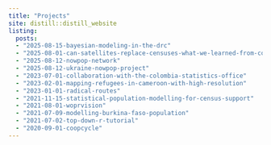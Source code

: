 ```yaml
---
title: "Projects"
site: distill::distill_website
listing:
  posts:
  - "2025-08-15-bayesian-modeling-in-the-drc"
  - "2025-08-01-can-satellites-replace-censuses-what-we-learned-from-colombia"
  - "2025-08-12-nowpop-network"
  - "2025-08-12-ukraine-nowpop-project"
  - "2023-07-01-collaboration-with-the-colombia-statistics-office"
  - "2023-02-01-mapping-refugees-in-cameroon-with-high-resolution"
  - "2023-01-01-radical-routes"
  - "2021-11-15-statistical-population-modelling-for-census-support"
  - "2021-08-01-woprvision"
  - "2021-07-09-modelling-burkina-faso-population"
  - "2021-07-02-top-down-r-tutorial"
  - "2020-09-01-coopcycle"
---
```

